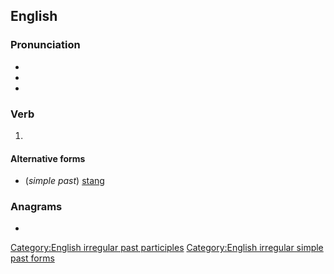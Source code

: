 ==English==

===Pronunciation===
* {{IPA|/stʌŋ/|lang=en}}
* {{audio|En-us-stung.ogg|Audio (US)|lang=en}}
* {{rhymes|ʌŋ|lang=en}}

===Verb===
{{head|en|verb form}}

# {{en-past of|sting}}

====Alternative forms====
* (''simple past'') [[stang]]

===Anagrams===
* {{anagrams|en|gunts|tungs}}

[[Category:English irregular past participles]]
[[Category:English irregular simple past forms]]